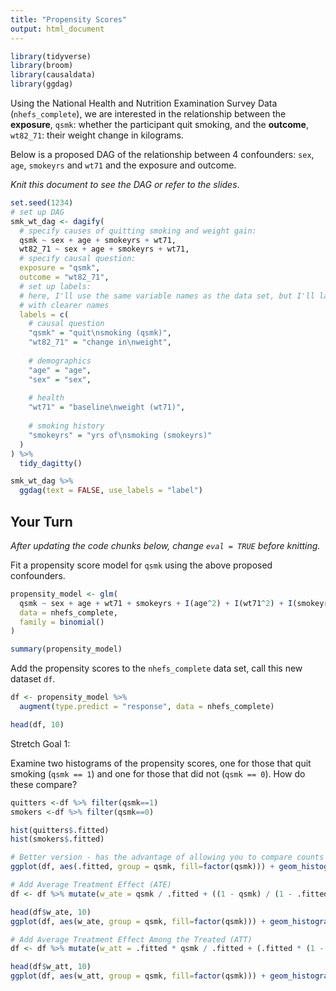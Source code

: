 ```yaml
---
title: "Propensity Scores"
output: html_document
---
```



```r
library(tidyverse)
library(broom)
library(causaldata)
library(ggdag)
```

Using the National Health and Nutrition Examination Survey Data (`nhefs_complete`), we are interested in the relationship between the **exposure**, `qsmk`: whether the participant quit smoking, and the **outcome**, `wt82_71`: their weight change in kilograms.

Below is a proposed DAG of the relationship between 4 confounders: `sex`, `age`, `smokeyrs` and `wt71` and the exposure and outcome. 

_Knit this document to see the DAG or refer to the slides_.

```r
set.seed(1234)
# set up DAG
smk_wt_dag <- dagify(
  # specify causes of quitting smoking and weight gain:
  qsmk ~ sex + age + smokeyrs + wt71,
  wt82_71 ~ sex + age + smokeyrs + wt71,
  # specify causal question:
  exposure = "qsmk", 
  outcome = "wt82_71",
  # set up labels:
  # here, I'll use the same variable names as the data set, but I'll label them
  # with clearer names
  labels = c(
    # causal question
    "qsmk" = "quit\nsmoking (qsmk)",
    "wt82_71" = "change in\nweight",
    
    # demographics
    "age" = "age",
    "sex" = "sex",
    
    # health
    "wt71" = "baseline\nweight (wt71)",
    
    # smoking history
    "smokeyrs" = "yrs of\nsmoking (smokeyrs)"
  )
) %>% 
  tidy_dagitty()

smk_wt_dag %>% 
  ggdag(text = FALSE, use_labels = "label") 
```

## Your Turn

_After updating the code chunks below, change `eval = TRUE` before knitting._

Fit a propensity score model for `qsmk` using the above proposed confounders.

```r
propensity_model <- glm(
  qsmk ~ sex + age + wt71 + smokeyrs + I(age^2) + I(wt71^2) + I(smokeyrs^2),
  data = nhefs_complete,
  family = binomial()
)

summary(propensity_model)
```

Add the propensity scores to the `nhefs_complete` data set, call this new dataset `df`.

```r
df <- propensity_model %>%
  augment(type.predict = "response", data = nhefs_complete)

head(df, 10)
```


Stretch Goal 1: 

Examine two histograms of the propensity scores, one for those that quit smoking (`qsmk == 1`) and one for those that did not (`qsmk == 0`). How do these compare?

```r
quitters <-df %>% filter(qsmk==1)
smokers <-df %>% filter(qsmk==0)

hist(quitters$.fitted)
hist(smokers$.fitted)

# Better version - has the advantage of allowing you to compare counts of the two outcome data sets (# of quitters is far fewer)
ggplot(df, aes(.fitted, group = qsmk, fill=factor(qsmk))) + geom_histogram()
```

```r
# Add Average Treatment Effect (ATE)
df <- df %>% mutate(w_ate = qsmk / .fitted + ((1 - qsmk) / (1 - .fitted)))

head(df$w_ate, 10)
ggplot(df, aes(w_ate, group = qsmk, fill=factor(qsmk))) + geom_histogram()
```

```r
# Add Average Treatment Effect Among the Treated (ATT)
df <- df %>% mutate(w_att = .fitted * qsmk / .fitted + (.fitted * (1 - qsmk) / (1 - .fitted)))

head(df$w_att, 10)
ggplot(df, aes(w_att, group = qsmk, fill=factor(qsmk))) + geom_histogram()
```

